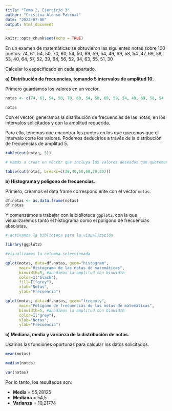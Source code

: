 ```yaml
---
title: "Tema 2, Ejercicio 3"
author: "Cristina Alonso Pascual"
date: "2023-07-06"
output: html_document
---
```


```r
knitr::opts_chunk$set(echo = TRUE)
```

En un examen de matemáticas se obtuvieron las siguientes notas sobre 100 puntos: 74, 61, 54, 50, 70, 60, 54, 50, 69, 59, 54, 49, 69, 58, 54 ,47, 69, 58, 53, 40, 64, 57, 52, 39, 64, 56, 52, 34, 63, 55, 51, 30

Calcular lo especificado en cada apartado.

**a) Distribución de frecuencias, tomando 5 intervalos de amplitud 10.**

Primero guardamos los valores en un vector.

```r

notas <- c(74, 61, 54, 50, 70, 60, 54, 50, 69, 59, 54, 49, 69, 58, 54 ,47, 69, 58, 53, 40, 64, 57, 52, 39, 64, 56, 52, 34, 63, 55, 51, 30)

notas

```

Con el vector, generamos la distribución de frecuencias de las notas, en los intervalos solicitados y con la amplitud requerida.

Para ello, tenemos que encontrar los puntos en los que queremos que el intervalo corte los valores. Podemos deducirlos a través de la distribución de frecuencias de amplitud 5.

```r

table(cut(notas, 5))

# vamos a crear un vector que incluya los valores deseados que queremos tener en el intervalo

table(cut(notas, breaks=c(30,40,50,60,70,80)))

```

**b) Histograma y polígono de frecuencias.**

Primero, creamos el data frame correspondiente con el vector `notas`.

```r

df.notas <- as.data.frame(notas)
df.notas

```

Y comenzamos a trabajar con la biblioteca `ggplot2`, con la que visualizaremos tanto el histograma como el polígono de frecuencias absolutas.

```r

# activamos la biblioteca para la visualización

library(ggplot2)

#visualizamos la columna seleccionada

qplot(notas, data=df.notas, geom="histogram",
      main="Histograma de las notas de matemáticas",
      binwidth=5, #anadimos la amplitud con binwidth
      color=I("black"),
      fill=I("grey"),
      xlab="Notas",
      ylab="Frecuencia")

qplot(notas, data=df.notas, geom="freqpoly",
      main="Polígono de frecuencias de las notas de matemáticas",
      binwidth=5, #anadimos la amplitud con binwidth
      color=I("grey"),
      xlab="Notas",
      ylab="Frecuencia")

```

**c) Mediana, media y varianza de la distribución de notas.**

Usamos las funciones oportunas para calcular los datos solicitados.

```r

mean(notas)

median(notas)

var(notas)

```

Por lo tanto, los resultados son:

-   **Media** = 55,28125
-   **Mediana** = 54,5
-   **Varianza** = 10,21774
